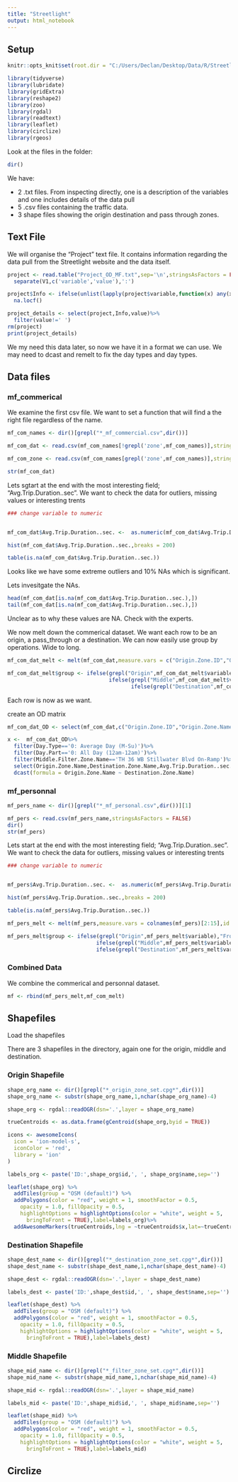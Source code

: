 ```yaml
---
title: "Streetlight"
output: html_notebook
---
```


## Setup

```r

knitr::opts_knit$set(root.dir = "C:/Users/Declan/Desktop/Data/R/Streetlight/Streetlight/TH_36_Manning_Expanded_Updated_8041_Travel")

library(tidyverse)
library(lubridate)
library(gridExtra)
library(reshape2)
library(zoo)
library(rgdal)
library(readtext)
library(leaflet)
library(circlize)
library(rgeos)
```

Look at the files in the folder:

```r

dir()

```

We have:

* 2 .txt files. From inspecting directly, one is a description of the variables and one includes details of the data pull
* 5 .csv files containing the traffic data.
* 3 shape files showing the origin destination and pass through zones.

## Text File

We will organise the "Project" text file. It contains information regarding the data pull from the Streetlight website and the data itself.

```r

project <- read.table("Project_OD_MF.txt",sep='\n',stringsAsFactors = FALSE)%>%
  separate(V1,c('variable','value'),':')

project$Info <- ifelse(unlist(lapply(project$variable,function(x) any(x==c(0:10))))==TRUE,NA,project$variable)%>%
  na.locf()

project_details <- select(project,Info,value)%>%
  filter(value!=' ')
rm(project)
print(project_details)
```

We my need this data later, so now we have it in a format we can use. We may need to dcast and remelt to fix the day types and day types.

## Data files 

### mf_commerical

We examine the first csv file. We want to set a function that will find a the right file regardless of the name. 

```r

mf_com_names <- dir()[grepl("*_mf_commercial.csv",dir())]

mf_com_dat <- read.csv(mf_com_names[!grepl('zone',mf_com_names)],stringsAsFactors = FALSE)

mf_com_zone <- read.csv(mf_com_names[grepl('zone',mf_com_names)],stringsAsFactors = FALSE)

str(mf_com_dat)

```

Lets sgtart at the end with the most interesting field; "Avg.Trip.Duration..sec". We want to check the data for outliers, missing values or interesting trents

```r

### change variable to numeric


mf_com_dat$Avg.Trip.Duration..sec. <-  as.numeric(mf_com_dat$Avg.Trip.Duration..sec.)

hist(mf_com_dat$Avg.Trip.Duration..sec.,breaks = 200)

table(is.na(mf_com_dat$Avg.Trip.Duration..sec.))

```

Looks like we have some extreme outliers and 10% NAs which is significant.

Lets invesitgate the NAs.

```r


head(mf_com_dat[is.na(mf_com_dat$Avg.Trip.Duration..sec.),])
tail(mf_com_dat[is.na(mf_com_dat$Avg.Trip.Duration..sec.),])
```

Unclear as to why these values are NA. Check with the experts. 

We now melt down the commerical dataset. We want each row to be an origin, a pass_through or a destination. We can now easily use group by operations. Wide to long.

```r

mf_com_dat_melt <- melt(mf_com_dat,measure.vars = c("Origin.Zone.ID","Origin.Zone.Name","Middle.Filter.Zone.ID","Middle.Filter.Zone.Name","Destination.Zone.ID","Destination.Zone.Name"),id.vars = c("Device.Type","Day.Type","Day.Part","O.M.D.Traffic..StL.Index.","Origin.Zone.Traffic..StL.Index.","Middle.Filter.Zone.Traffic..StL.Index.","Destination.Zone.Traffic..StL.Index.","Avg.Trip.Duration..sec."))

mf_com_dat_melt$group <- ifelse(grepl("Origin",mf_com_dat_melt$variable),"From",
                                ifelse(grepl("Middle",mf_com_dat_melt$variable),"Through",
                                       ifelse(grepl("Destination",mf_com_dat_melt$variable),"To",NA)))
```

Each row is now as we want.

create an OD matrix

```r
mf_com_dat_OD <- select(mf_com_dat,c("Origin.Zone.ID","Origin.Zone.Name","Middle.Filter.Zone.ID","Middle.Filter.Zone.Name","Destination.Zone.ID","Destination.Zone.Name","Device.Type","Day.Type","Day.Part","O.M.D.Traffic..StL.Index.","Origin.Zone.Traffic..StL.Index.","Middle.Filter.Zone.Traffic..StL.Index.","Destination.Zone.Traffic..StL.Index.","Avg.Trip.Duration..sec."))

x <-  mf_com_dat_OD%>%
  filter(Day.Type=='0: Average Day (M-Su)')%>%
  filter(Day.Part=='0: All Day (12am-12am)')%>%
  filter(Middle.Filter.Zone.Name=='TH 36 WB Stillwater Blvd On-Ramp')%>%
  select(Origin.Zone.Name,Destination.Zone.Name,Avg.Trip.Duration..sec.)%>%
  dcast(formula = Origin.Zone.Name ~ Destination.Zone.Name)

```


### mf_personnal


```r

mf_pers_name <- dir()[grepl("*_mf_personal.csv",dir())][1]

mf_pers <- read.csv(mf_pers_name,stringsAsFactors = FALSE)
dir()
str(mf_pers)

```

Lets start at the end with the most interesting field; "Avg.Trip.Duration..sec". We want to check the data for outliers, missing values or interesting trents

```r

### change variable to numeric


mf_pers$Avg.Trip.Duration..sec. <-  as.numeric(mf_pers$Avg.Trip.Duration..sec.)

hist(mf_pers$Avg.Trip.Duration..sec.,breaks = 200)

table(is.na(mf_pers$Avg.Trip.Duration..sec.))

```

```r

mf_pers_melt <- melt(mf_pers,measure.vars = colnames(mf_pers)[2:15],id.vars = colnames(mf_pers)[c(1,16:22)])

mf_pers_melt$group <- ifelse(grepl("Origin",mf_pers_melt$variable),"From",
                            ifelse(grepl("Middle",mf_pers_melt$variable),"Through",
                            ifelse(grepl("Destination",mf_pers_melt$variable),"To",NA)))
```


### Combined Data

We combine the commerical and personnal dataset. 

```r

mf <- rbind(mf_pers_melt,mf_com_melt)

```



## Shapefiles

Load the shapefiles

There are 3 shapefiles in the directory, again one for the origin, middle and destination.

### Origin Shapefile

```r
shape_org_name <- dir()[grepl("*_origin_zone_set.cpg*",dir())]
shape_org_name <- substr(shape_org_name,1,nchar(shape_org_name)-4)

shape_org <- rgdal::readOGR(dsn='.',layer = shape_org_name)
```

```r
trueCentroids <- as.data.frame(gCentroid(shape_org,byid = TRUE))
```


```r

icons <- awesomeIcons(
  icon = 'ion-model-s',
  iconColor = 'red',
  library = 'ion'
)

labels_org <- paste('ID:',shape_org$id,', ', shape_org$name,sep='')

leaflet(shape_org) %>%
  addTiles(group = "OSM (default)") %>%
  addPolygons(color = "red", weight = 1, smoothFactor = 0.5,
    opacity = 1.0, fillOpacity = 0.5,
    highlightOptions = highlightOptions(color = "white", weight = 5,
      bringToFront = TRUE),label=labels_org)%>%
  addAwesomeMarkers(trueCentroids,lng = ~trueCentroids$x,lat=~trueCentroids$y,icon = icons)
```



### Destination Shapefile

```r
shape_dest_name <- dir()[grepl("*_destination_zone_set.cpg*",dir())]
shape_dest_name <- substr(shape_dest_name,1,nchar(shape_dest_name)-4)

shape_dest <- rgdal::readOGR(dsn='.',layer = shape_dest_name)

```

```r


labels_dest <- paste('ID:',shape_dest$id,', ', shape_dest$name,sep='')

leaflet(shape_dest) %>%
  addTiles(group = "OSM (default)") %>%
  addPolygons(color = "red", weight = 1, smoothFactor = 0.5,
    opacity = 1.0, fillOpacity = 0.5,
    highlightOptions = highlightOptions(color = "white", weight = 5,
      bringToFront = TRUE),label=labels_dest)

```






### Middle Shapefile

```r
shape_mid_name <- dir()[grepl("*_filter_zone_set.cpg*",dir())]
shape_mid_name <- substr(shape_mid_name,1,nchar(shape_mid_name)-4)

shape_mid <- rgdal::readOGR(dsn='.',layer = shape_mid_name)

```

```r

labels_mid <- paste('ID:',shape_mid$id,', ', shape_mid$name,sep='')

leaflet(shape_mid) %>%
  addTiles(group = "OSM (default)") %>%
  addPolygons(color = "red", weight = 1, smoothFactor = 0.5,
    opacity = 1.0, fillOpacity = 0.5,
    highlightOptions = highlightOptions(color = "white", weight = 5,
      bringToFront = TRUE),label=labels_mid)
```

## Circlize

```r

```


